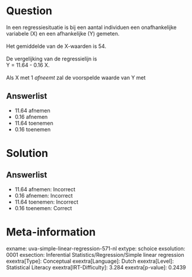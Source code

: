 Question
========

In een regressiesituatie is bij een aantal individuen een onafhankelijke
variabele (X) en een afhankelijke (Y) gemeten.\
\
Het gemiddelde van de X-waarden is 54.\
\
De vergelijking van de regressielijn is\
Y = 11.64 - 0.16 X.\
\
Als X met 1 *afneemt* zal de voorspelde waarde van Y met

Answerlist
----------

* 11.64 afnemen
* 0.16 afnemen
* 11.64 toenemen
* 0.16 toenemen

Solution
========

Answerlist
----------

* 11.64 afnemen: Incorrect
* 0.16 afnemen: Incorrect
* 11.64 toenemen: Incorrect
* 0.16 toenemen: Correct

Meta-information
================
exname: uva-simple-linear-regression-571-nl
extype: schoice
exsolution: 0001
exsection: Inferential Statistics/Regression/Simple linear regression
exextra[Type]: Conceptual
exextra[Language]: Dutch
exextra[Level]: Statistical Literacy
exextra[IRT-Difficulty]: 3.284
exextra[p-value]: 0.2439
